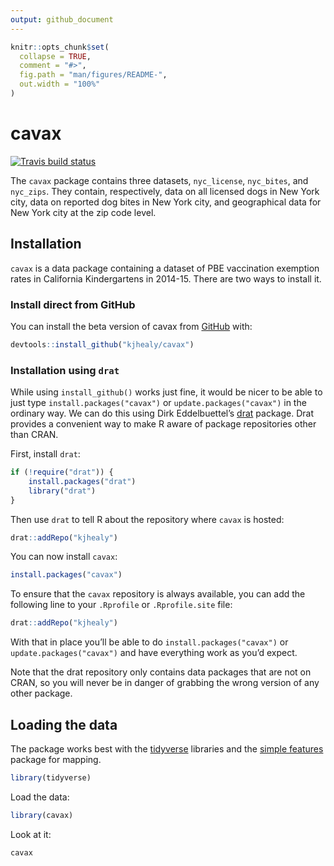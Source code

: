 ```yaml
---
output: github_document
---
```


<!-- README.md is generated from README.Rmd. Please edit that file -->

```r
knitr::opts_chunk$set(
  collapse = TRUE,
  comment = "#>",
  fig.path = "man/figures/README-",
  out.width = "100%"
)
```

# cavax

<!-- badges: start -->
[![Travis build status](https://travis-ci.org/kjhealy/cavax.svg?branch=master)](https://travis-ci.org/kjhealy/cavax)
<!-- badges: end -->


The `cavax` package contains three datasets, `nyc_license`, `nyc_bites`, and `nyc_zips`. They contain, respectively, data on all licensed dogs in New York city, data on reported dog bites in New York city, and geographical data for New York city at the zip code level.


## Installation

`cavax` is a data package containing a dataset of PBE vaccination exemption rates in California Kindergartens in 2014-15. There are two ways to install it.

### Install direct from GitHub

You can install the beta version of cavax from [GitHub](https://github.com/kjhealy/cavax) with:

``` r
devtools::install_github("kjhealy/cavax")
```

### Installation using `drat`

While using `install_github()` works just fine, it would be nicer to be able to just type `install.packages("cavax")` or `update.packages("cavax")` in the ordinary way. We can do this using Dirk Eddelbuettel's [drat](http://eddelbuettel.github.io/drat/DratForPackageUsers.html) package. Drat provides a convenient way to make R aware of package repositories other than CRAN.

First, install `drat`:

```r
if (!require("drat")) {
    install.packages("drat")
    library("drat")
}
```

Then use `drat` to tell R about the repository where `cavax` is hosted:

```r
drat::addRepo("kjhealy")
```

You can now install `cavax`:

```r
install.packages("cavax")
```

To ensure that the `cavax` repository is always available, you can add the following line to your `.Rprofile` or `.Rprofile.site` file:

```r
drat::addRepo("kjhealy")
```

With that in place you'll be able to do `install.packages("cavax")` or `update.packages("cavax")` and have everything work as you'd expect. 

Note that the drat repository only contains data packages that are not on CRAN, so you will never be in danger of grabbing the wrong version of any other package.


## Loading the data

The package works best with the [tidyverse](http://tidyverse.org/) libraries and the [simple features](https://r-spatial.github.io/sf/index.html) package for mapping.

```r
library(tidyverse)
```

Load the data:

```r
library(cavax)
```

Look at it:

```r
cavax
```
